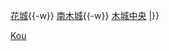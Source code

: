 {{鐵道路線
| 模板名稱 = 公園都市線
| 名稱 = [[File:Kobe rallway logo mark.svg|20px|link=神戶電鐵]] <small>[[神戶電鐵]]</small> [[公園都市線]]
| 代表色 = #a17a40
| 背景顏色 = #FFFFFF 
| 車站列表 =（[[Template:三田線 (神戶電鐵)|三田方向]] ←）[[橫山站 (兵庫縣)|橫山]]{{-w}} [[花城站|花城]]{{-w}} [[南木城站|南木城]]{{-w}} [[木城中央站|木城中央]]
|}}<noinclude>
[[Category:神戶電鐵路線模板|Kou]]
</noinclude>
